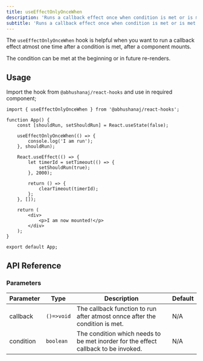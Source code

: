 ```yaml
---
title: useEffectOnlyOnceWhen
description: 'Runs a callback effect once when condition is met or is met in future'
subtitle: 'Runs a callback effect once when condition is met or is met in future'
---
```



The `useEffectOnlyOnceWhen` hook is helpful when you want to run a callback effect atmost one time after a condition is met, after a component mounts.

The condition can be met at the beginning or in future re-renders.

<DemoWrapper title="useEffectOnlyOnceWhen">
	<Example client:load />
</DemoWrapper>

## Usage

Import the hook from `@abhushanaj/react-hooks` and use in required component;

```tsx title="./src/App.tsx" ins={1,6-8} mark="useEffectOnlyOnceWhen"
import { useEffectOnlyOnceWhen } from '@abhushanaj/react-hooks';

function App() {
	const [shouldRun, setShouldRun] = React.useState(false);

	useEffectOnlyOnceWhen(() => {
		console.log('I am run');
	}, shouldRun);

	React.useEffect(() => {
		let timerId = setTimeout(() => {
			setShouldRun(true);
		}, 2000);

		return () => {
			clearTimeout(timerId);
		};
	}, []);

	return (
		<div>
			<p>I am now mounted!</p>
		</div>
	);
}

export default App;
```

## API Reference

### Parameters

| Parameter | Type       | Description                                                                        | Default |
| --------- | ---------- | ---------------------------------------------------------------------------------- | ------- |
| callback  | `()=>void` | The callback function to run after atmost onnce after the condition is met.        | N/A     |
| condition | `boolean`  | The condition which needs to be met inorder for the effect callback to be invoked. | N/A     |
